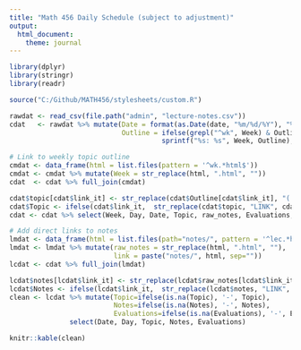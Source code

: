 ```yaml
---
title: "Math 456 Daily Schedule (subject to adjustment)"
output: 
  html_document: 
    theme: journal
---
```


```r
library(dplyr)
library(stringr)
library(readr)
```

```r
source("C:/Github/MATH456/stylesheets/custom.R")
```

```r
rawdat <- read_csv(file.path("admin", "lecture-notes.csv"))
cdat   <- rawdat %>% mutate(Date = format(as.Date(date, "%m/%d/%Y"), "%m/%d"), 
                            Outline = ifelse(grepl("^wk", Week) & Outline != "",
                                      sprintf("%s: %s", Week, Outline), Outline)) 

# Link to weekly topic outline
cmdat <- data_frame(html = list.files(pattern = '^wk.*html$'))
cmdat <- cmdat %>% mutate(Week = str_replace(html, ".html", ""))
cdat  <- cdat %>% full_join(cmdat)

cdat$topic[cdat$link_it] <- str_replace(cdat$Outline[cdat$link_it], "(.*:)", '<a href="LINK">\\1</a>')
cdat$Topic <- ifelse(cdat$link_it,  str_replace(cdat$topic, "LINK", cdat$html), cdat$Outline)
cdat <- cdat %>% select(Week, Day, Date, Topic, raw_notes, Evaluations, link_it)

# Add direct links to notes
lmdat <- data_frame(html = list.files(path="notes/", pattern = '^lec.*html$'))
lmdat <- lmdat %>% mutate(raw_notes = str_replace(html, ".html", ""), 
                          link = paste("notes/", html, sep=""))
lcdat <- cdat %>% full_join(lmdat)

lcdat$notes[lcdat$link_it] <- str_replace(lcdat$raw_notes[lcdat$link_it], "(.*)", '<a href="LINK">\\1</a>')
lcdat$Notes <- ifelse(lcdat$link_it,  str_replace(lcdat$notes, "LINK", lcdat$link), lcdat$raw_notes)
clean <- lcdat %>% mutate(Topic=ifelse(is.na(Topic), '-', Topic), 
                          Notes=ifelse(is.na(Notes), '-', Notes),
                          Evaluations=ifelse(is.na(Evaluations), '-', Evaluations)) %>% 
               select(Date, Day, Topic, Notes, Evaluations)
```

<!-- unholy hack to make following two tables less wide and the same wide -->
<style type="text/css">
table {
   max-width: 50%;
}
</style>


```r
knitr::kable(clean)
```

